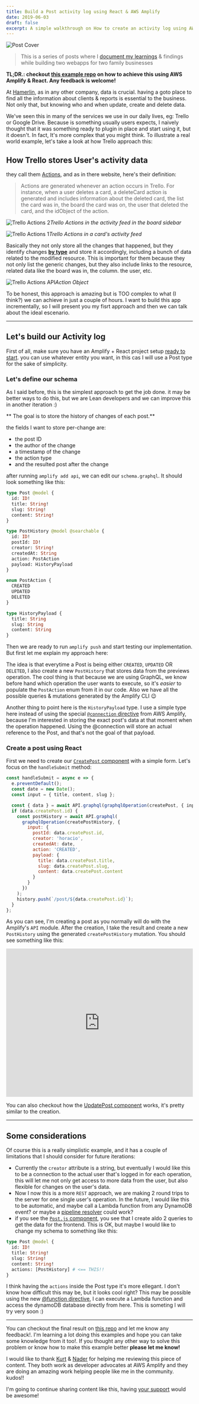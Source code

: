 ```yaml
---
title: Build a Post activity log using React & AWS Amplify
date: 2019-06-03
draft: false
excerpt: A simple walkthrough on How to create an activity log using AWS Amplify, GraphQL & React.
---
```



![Post Cover](./cover.jpg)

> This is a series of posts where I [document my learnings](/document-your-learnings/) & findings while building two webapps for two family businesses

**TL;DR.: checkout [this example repo](https://github.com/horacioh/posts-activity-amplify-example) on how to achieve this using AWS Amplify & React. Any feedback is welcome!**

At [Hamerlin](https://hamerlin.com), as in any other company, data is crucial. having a goto place to find all the information about clients & reports is essential to the business. Not only that, but knowing who and when update, create and delete data.

We've seen this in many of the services we use in our daily lives, eg: Trello or Google Drive. Because is something usually users expects, I naively thought that it was something ready to plugin in place and start using it, but it doesn't. In fact, It's more complex that you might think. To illustrate a real world example, let's take a look at how Trello approach this:

## How Trello stores User's activity data

they call them [Actions](https://developers.trello.com/reference#actions), and as in there website, here's their definition:

> Actions are generated whenever an action occurs in Trello. For instance, when a user deletes a card, a deleteCard action is generated and includes information about the deleted card, the list the card was in, the board the card was on, the user that deleted the card, and the idObject of the action.

![Trello Actions 2](./02_trello.png)_Trello Actions in the activity feed in the board sidebar_

![Trello Actions 1](./01_trello.png)_Trello Actions in a card's activity feed_

Basically they not only store all the changes that happened, but they identify changes [**by type**](https://developers.trello.com/reference#section-all-action-types) and store it accordingly, including a bunch of data related to the modified resource. This is important for them because they not only list the generic changes, but they also include links to the resource, related data like the board was in, the column. the user, etc.

![Trello Actions API](./03_trello.png)_Action Object_

To be honest, this approach is amazing but is TOO complex to what (I think?) we can achieve in just a couple of hours. I want to build this app incrementally, so I will present you my fisrt approach and then we can talk about the ideal escenario.

---

## Let's build our Activity log

First of all, make sure you have an Amplify + React project setup [ready to start](https://aws-amplify.github.io/docs/js/start). you can use whatever entity you want, in this cas I will use a Post type for the sake of simplicity.

### Let's define our schema

As I said before, this is the simplest approach to get the job done. it may be better ways to do this, but we are Lean developers and we can improve this in another iteration :)

** The goal is to store the history of changes of each post.**

the fields I want to store per-change are:

- the post ID
- the author of the change
- a timestamp of the change
- the action type
- and the resulted post after the change

after running `amplify add api`, we can edit our `schema.graphql`. It should look something like this:

```graphql
type Post @model {
  id: ID!
  title: String!
  slug: String!
  content: String!
}

type PostHistory @model @searchable {
  id: ID!
  postId: ID!
  creator: String!
  createdAt: String
  action: PostAction
  payload: HistoryPayload
}

enum PostAction {
  CREATED
  UPDATED
  DELETED
}

type HistoryPayload {
  title: String
  slug: String
  content: String
}
```

Then we are ready to run `amplify push` and start testing our implementation. But first let me explain my approach here:

The idea is that everytime a Post is being either `CREATED`, `UPDATED` OR `DELETED`, I also create a new `PostHistory` that stores data from the previews operation. The cool thing is that because we are using GraphQL, we know before hand which operation the user wants to execute, so it's _easier_ to populate the `PostAction` enum from it in our code. Also we have all the possible queries & mutations generated by the Amplify CLI 😉

Another thing to point here is the `HistoryPayload` type. I use a simple type here instead of using the special [`@connection` directive](https://aws-amplify.github.io/docs/cli/graphql?sdk=js#connection) from AWS Amplify, because I'm interested in storing the exact post's data at that moment when the operation happened. Using the @connection will store an actual reference to the Post, and that's not the goal of that payload.

### Create a post using React

First we need to create our [`CreatePost` component](https://github.com/horacioh/posts-activity-amplify-example/blob/master/src/components/CreatePost.js) with a simple form. Let's focus on the `handleSubmit` method:

```jsx:title=CreatePost.js
const handleSubmit = async e => {
  e.preventDefault();
  const date = new Date();
  const input = { title, content, slug };

  const { data } = await API.graphql(graphqlOperation(createPost, { input }));
  if (data.createPost.id) {
    const postHistory = await API.graphql(
      graphqlOperation(createPostHistory, {
        input: {
          postId: data.createPost.id,
          creator: 'horacio',
          createdAt: date,
          action: 'CREATED',
          payload: {
            title: data.createPost.title,
            slug: data.createPost.slug,
            content: data.createPost.content
          }
        }
      })
    );
    history.push(`/post/${data.createPost.id}`);
  }
};
```

As you can see, I'm creating a post as you normally will do with the Amplify's `API` module. After the creation, I take the result and create a new `PostHistory` using the generated `createPostHistory` mutation. You should see something like this:

<iframe
  width="100%"
  height="400"
  src="https://www.youtube.com/embed/HD-s0yQFU7I"
  frameBorder={0}
  allow="accelerometer; autoplay; encrypted-media; gyroscope; picture-in-picture"
  allowFullScreen
></iframe>

You can also checkout how the [UpdatePost component](https://github.com/horacioh/posts-activity-amplify-example/blob/master/src/components/UpdatePost.js) works, it's pretty similar to the creation.

---

## Some considerations

Of course this is a really simplistic example, and it has a couple of limitations that I should consider for future iterations:

- Currently the `creator` attribute is a string, but eventually I would like this to be a connection to the actual user that's logged in for each operation, this will let me not only get access to more data from the user, but also flexible for changes on the user's data.
- Now I now this is a more `REST` approach, we are making 2 round trips to the server for one single user's operation. In the future, I would like this to be automatic, and maybe call a Lambda function from any DynamoDB event? or maybe a [pipeline resolver](https://docs.aws.amazon.com/appsync/latest/devguide/pipeline-resolvers.html) could work?
- if you see the [`Post.js` component](https://github.com/horacioh/posts-activity-amplify-example/blob/master/src/components/Post.js), you see that I create aldo 2 queries to get the data for the frontend. This is OK, but maybe I would like to change my schema to something like this:

```graphql
type Post @model {
  id: ID!
  title: String!
  slug: String!
  content: String!
  actions: [PostHistory] # <== THIS!!
}
```

I think having the `actions` inside the Post type it's more ellegant. I don't know how difficult this may be, but it looks cool right? This may be possible using the new [@function directive](https://aws-amplify.github.io/docs/cli/graphql#function), I can execute a Lambda function and access the dynamoDB database directly from here. This is someting I will try very soon :)

---

You can checkout the final result on [this repo](https://github.com/horacioh/posts-activity-amplify-example) and let me know any feedback!. I'm learning a lot doing this examples and hope you can take some knowledge from it too!. If you thought any other way to solve this problem or know how to make this example better **please let me know!**

I would like to thank [Kurt](https://twitter.com/kurtiskemple) & [Nader](https://twitter.com/dabit3) for helping me reviewing this piece of content. They both work as developer advocates at AWS Amplify and they are doing an amazing work helping people like me in the community. kudos!!

I'm going to continue sharing content like this, having [your support](https://www.buymeacoffee.com/horacio) would be awesome!
